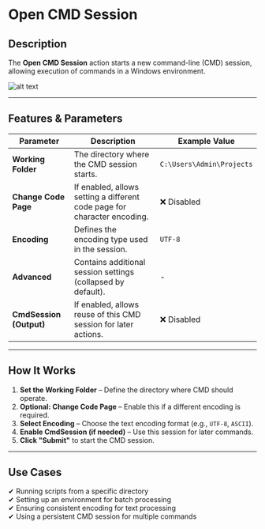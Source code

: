 # **Open CMD Session**

## Description

The **Open CMD Session** action starts a new command-line (CMD) session, allowing execution of commands in a Windows environment.

![alt text](../../assets/cmd-session/open-cmd-session-1.png)

---

## **Features & Parameters**

| Parameter | Description | Example Value |
|-----------|------------|---------------|
| **Working Folder** | The directory where the CMD session starts. | `C:\Users\Admin\Projects` |
| **Change Code Page** | If enabled, allows setting a different code page for character encoding. | ❌ Disabled |
| **Encoding** | Defines the encoding type used in the session. | `UTF-8` |
| **Advanced** | Contains additional session settings (collapsed by default). | - |
| **CmdSession (Output)** | If enabled, allows reuse of this CMD session for later actions. | ❌ Disabled |

---

## **How It Works**

1. **Set the Working Folder** – Define the directory where CMD should operate.
2. **Optional: Change Code Page** – Enable this if a different encoding is required.
3. **Select Encoding** – Choose the text encoding format (e.g., `UTF-8`, `ASCII`).
4. **Enable CmdSession (if needed)** – Use this session for later commands.
5. **Click "Submit"** to start the CMD session.

---

## **Use Cases**

✔ Running scripts from a specific directory  
✔ Setting up an environment for batch processing  
✔ Ensuring consistent encoding for text processing  
✔ Using a persistent CMD session for multiple commands  